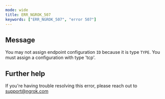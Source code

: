 ```yaml
---
mode: wide
title: ERR_NGROK_507
keywords: ["ERR_NGROK_507", "error 507"]
---
```


## Message

You may not assign endpoint configuration `ID` because it is type `TYPE`. You must assign a configuration with type 'tcp'.

## Further help

If you're having trouble resolving this error, please reach out to [support@ngrok.com](mailto:support@ngrok.com?subject=Help%20with%20ERR_NGROK_507)
